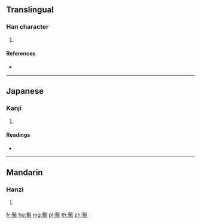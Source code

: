{{character info/new}}
==Translingual==

===Han character===
{{Han char|rn=190|rad=髟|as=12|sn=22|four=|canj=SHWKV}}

# {{defn|Han|sort=髟12}}

====References====
* {{Han ref|kx=1456.420|dkj=45584|dj=1988.090|hdz=74535.070|uh=9B1B|ud=39707}}

----

==Japanese==

===Kanji===
{{ja-kanji|grade=|rs=髟12}}

# {{defn|lang=ja|sort=髟12}}

====Readings====
* {{ja-readings|on=[[りょう]] (ryō)|kun=[[たてがみ]] (tategami)}}

----

==Mandarin==

===Hanzi===
{{cmn-hanzi|pin=[[liè]] ([[lie4]])|wg=lieh<sup>4</sup>}}

# {{defn|lang=cmn|sort=髟12}}

[[fr:鬛]]
[[hu:鬛]]
[[mg:鬛]]
[[pl:鬛]]
[[th:鬛]]
[[zh:鬛]]